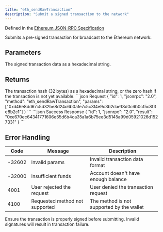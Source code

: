 ```yaml
---
title: "eth_sendRawTransaction"
description: "Submit a signed transaction to the network"
---
```


Defined in the [Ethereum JSON-RPC Specification](https://ethereum.org/en/developers/docs/apis/json-rpc/)

<Info>
Submits a pre-signed transaction for broadcast to the Ethereum network.
</Info>

## Parameters

<ParamField body="signedTransactionData" type="string" required>
The signed transaction data as a hexadecimal string.
</ParamField>

## Returns

<ResponseField name="result" type="string">
The transaction hash (32 bytes) as a hexadecimal string, or the zero hash if the transaction is not yet available.
</ResponseField>

<RequestExample>
```json Request
{
  "id": 1,
  "jsonrpc": "2.0",
  "method": "eth_sendRawTransaction",
  "params": ["0xd46e8dd67c5d32be8d24c6b0afe7c5c3f4e9c3b2dae18d0c6b0cf5c8f3e8b2c1"]
}
```
</RequestExample>

<ResponseExample>
```json Success Response
{
  "id": 1,
  "jsonrpc": "2.0",
  "result": "0xe670ec64341771606e55d6b4ca35a1a6b75ee3d5145a99d05921026d1527331"
}
```
</ResponseExample>

## Error Handling

| Code   | Message                        | Description |
| ------ | ------------------------------ | ----------- |
| -32602 | Invalid params                 | Invalid transaction data format |
| -32000 | Insufficient funds             | Account doesn't have enough balance |
| 4001   | User rejected the request      | User denied the transaction request |
| 4100   | Requested method not supported | The method is not supported by the wallet |

<Warning>
Ensure the transaction is properly signed before submitting. Invalid signatures will result in transaction failure.
</Warning>
